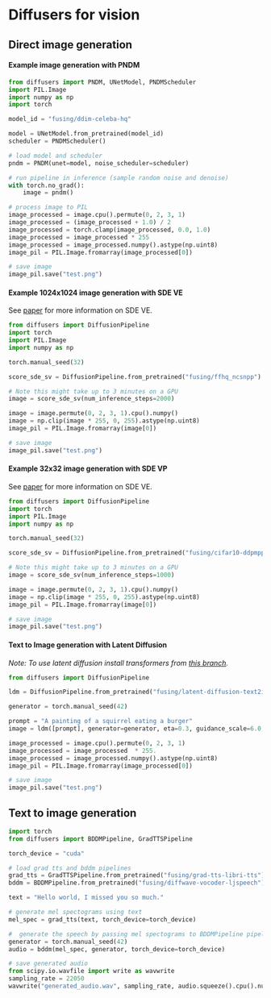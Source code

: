 <!--Copyright 2022 The HuggingFace Team. All rights reserved.

Licensed under the Apache License, Version 2.0 (the "License"); you may not use this file except in compliance with
the License. You may obtain a copy of the License at

http://www.apache.org/licenses/LICENSE-2.0

Unless required by applicable law or agreed to in writing, software distributed under the License is distributed on
an "AS IS" BASIS, WITHOUT WARRANTIES OR CONDITIONS OF ANY KIND, either express or implied. See the License for the
specific language governing permissions and limitations under the License.
-->

# Diffusers for vision

## Direct image generation

#### **Example image generation with PNDM**

```python
from diffusers import PNDM, UNetModel, PNDMScheduler
import PIL.Image
import numpy as np
import torch

model_id = "fusing/ddim-celeba-hq"

model = UNetModel.from_pretrained(model_id)
scheduler = PNDMScheduler()

# load model and scheduler
pndm = PNDM(unet=model, noise_scheduler=scheduler)

# run pipeline in inference (sample random noise and denoise)
with torch.no_grad():
    image = pndm()

# process image to PIL
image_processed = image.cpu().permute(0, 2, 3, 1)
image_processed = (image_processed + 1.0) / 2
image_processed = torch.clamp(image_processed, 0.0, 1.0)
image_processed = image_processed * 255
image_processed = image_processed.numpy().astype(np.uint8)
image_pil = PIL.Image.fromarray(image_processed[0])

# save image
image_pil.save("test.png")
```

#### **Example 1024x1024 image generation with SDE VE**

See [paper](https://arxiv.org/abs/2011.13456) for more information on SDE VE.

```python
from diffusers import DiffusionPipeline
import torch
import PIL.Image
import numpy as np

torch.manual_seed(32)

score_sde_sv = DiffusionPipeline.from_pretrained("fusing/ffhq_ncsnpp")

# Note this might take up to 3 minutes on a GPU
image = score_sde_sv(num_inference_steps=2000)

image = image.permute(0, 2, 3, 1).cpu().numpy()
image = np.clip(image * 255, 0, 255).astype(np.uint8)
image_pil = PIL.Image.fromarray(image[0])

# save image
image_pil.save("test.png")
```
#### **Example 32x32 image generation with SDE VP**

See [paper](https://arxiv.org/abs/2011.13456) for more information on SDE VE.

```python
from diffusers import DiffusionPipeline
import torch
import PIL.Image
import numpy as np

torch.manual_seed(32)

score_sde_sv = DiffusionPipeline.from_pretrained("fusing/cifar10-ddpmpp-deep-vp")

# Note this might take up to 3 minutes on a GPU
image = score_sde_sv(num_inference_steps=1000)

image = image.permute(0, 2, 3, 1).cpu().numpy()
image = np.clip(image * 255, 0, 255).astype(np.uint8)
image_pil = PIL.Image.fromarray(image[0])

# save image
image_pil.save("test.png")
```


#### **Text to Image generation with Latent Diffusion**

_Note: To use latent diffusion install transformers from [this branch](https://github.com/patil-suraj/transformers/tree/ldm-bert)._

```python
from diffusers import DiffusionPipeline

ldm = DiffusionPipeline.from_pretrained("fusing/latent-diffusion-text2im-large")

generator = torch.manual_seed(42)

prompt = "A painting of a squirrel eating a burger"
image = ldm([prompt], generator=generator, eta=0.3, guidance_scale=6.0, num_inference_steps=50)

image_processed = image.cpu().permute(0, 2, 3, 1)
image_processed = image_processed  * 255.
image_processed = image_processed.numpy().astype(np.uint8)
image_pil = PIL.Image.fromarray(image_processed[0])

# save image
image_pil.save("test.png")
```


## Text to image generation

```python
import torch
from diffusers import BDDMPipeline, GradTTSPipeline

torch_device = "cuda"

# load grad tts and bddm pipelines
grad_tts = GradTTSPipeline.from_pretrained("fusing/grad-tts-libri-tts")
bddm = BDDMPipeline.from_pretrained("fusing/diffwave-vocoder-ljspeech")

text = "Hello world, I missed you so much."

# generate mel spectograms using text
mel_spec = grad_tts(text, torch_device=torch_device)

#  generate the speech by passing mel spectograms to BDDMPipeline pipeline
generator = torch.manual_seed(42)
audio = bddm(mel_spec, generator, torch_device=torch_device)

# save generated audio
from scipy.io.wavfile import write as wavwrite
sampling_rate = 22050
wavwrite("generated_audio.wav", sampling_rate, audio.squeeze().cpu().numpy())
```


